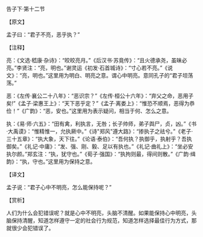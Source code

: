 

告子下·第十二节

【原文】

孟子曰：“君子不亮，恶乎执？”

【注释】

亮：《文选·嵇康·杂诗》：“皎皎亮月。”《后汉书·苏竟传》：“且火德承尧，虽昧必亮。”李贤注：“亮，明也。”谢灵运《初发·石首城诗》：“寸心若不亮。”《说文》：“亮，明也。”这里用为明白、明亮之意。谓心中明亮。意同孔子的“君子坦荡荡。”

恶：《左传·襄公二十八年》：“恶识宗？”《左传·桓公十六年》：“弃父之命，恶用子矣!”《孟子·梁惠王上》：“天下恶乎定？”《孟子·离娄上》：“惟恐不顺焉，恶得为恭俭！”《广韵》：“恶，安也。”这里用为表示疑问，相当于何、怎么之意。

执：《易·师·六五》：“田有禽，利执言，无咎；长子帅师，弟子舆尸，贞，凶。”《书·大禹谟》：“惟精惟一，允执厥中。”《诗"郑风"遵大路》：“掺执子之祛兮。”《老子·三十五章》：“执大象，天下往。”《论语·泰伯》：“吾何执？执御乎，执射乎？吾执御矣。”《礼记·中庸》：“发、强、刚、毅、足以有执也。”《礼记·曲礼上》：“坐必安执尔颜。”郑玄注：“执，犹守也。”《荀子·强国》：“执拘则最，得间则散。”《广韵·缉韵》：“执，守也。”这里用为保持之意。

【译文】

孟子说：“君子心中不明亮，怎么能保持呢？”

【赏析】

人们为什么会犯错误呢？就是心中不明亮，头脑不清醒。如果能保持心中明亮，头脑保持清醒，知道怎样遵守一定的社会行为规范，知道怎样选择最佳行为方式，那就很少会犯错误了。

